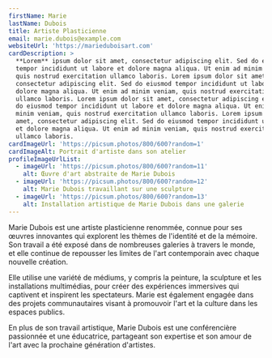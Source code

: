 ```yaml
---
firstName: Marie
lastName: Dubois
title: Artiste Plasticienne
email: marie.dubois@example.com
websiteUrl: 'https://marieduboisart.com'
cardDescription: >
  **Lorem** ipsum dolor sit amet, consectetur adipiscing elit. Sed do eiusmod
  tempor incididunt ut labore et dolore magna aliqua. Ut enim ad minim veniam,
  quis nostrud exercitation ullamco laboris. Lorem ipsum dolor sit amet,
  consectetur adipiscing elit. Sed do eiusmod tempor incididunt ut labore et
  dolore magna aliqua. Ut enim ad minim veniam, quis nostrud exercitation
  ullamco laboris. Lorem ipsum dolor sit amet, consectetur adipiscing elit. Sed
  do eiusmod tempor incididunt ut labore et dolore magna aliqua. Ut enim ad
  minim veniam, quis nostrud exercitation ullamco laboris. Lorem ipsum dolor sit
  amet, consectetur adipiscing elit. Sed do eiusmod tempor incididunt ut labore
  et dolore magna aliqua. Ut enim ad minim veniam, quis nostrud exercitation
  ullamco laboris.
cardImageUrl: 'https://picsum.photos/800/600?random=1'
cardImageAlt: Portrait d'artiste dans son atelier
profileImageUrlList:
  - imageUrl: 'https://picsum.photos/800/600?random=11'
    alt: Œuvre d'art abstraite de Marie Dubois
  - imageUrl: 'https://picsum.photos/800/600?random=12'
    alt: Marie Dubois travaillant sur une sculpture
  - imageUrl: 'https://picsum.photos/800/600?random=13'
    alt: Installation artistique de Marie Dubois dans une galerie
---
```


Marie Dubois est une artiste plasticienne renommée, connue pour ses œuvres
innovantes qui explorent les thèmes de l'identité et de la mémoire. Son travail
a été exposé dans de nombreuses galeries à travers le monde, et elle continue
de repousser les limites de l'art contemporain avec chaque nouvelle création.

Elle utilise une variété de médiums, y compris la peinture, la sculpture et les
installations multimédias, pour créer des expériences immersives qui captivent
et inspirent les spectateurs. Marie est également engagée dans des projets
communautaires visant à promouvoir l'art et la culture dans les espaces
publics.

En plus de son travail artistique, Marie Dubois est une conférencière passionnée
et une éducatrice, partageant son expertise et son amour de l'art avec la
prochaine génération d'artistes.
